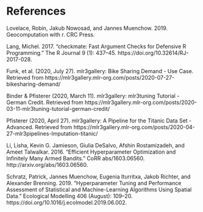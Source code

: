 # References

Lovelace, Robin, Jakub Nowosad, and Jannes Muenchow. 2019. Geocomputation with r. CRC Press.

Lang, Michel. 2017. “checkmate: Fast Argument Checks for Defensive R Programming.” The R Journal 9 (1): 437–45. https://doi.org/10.32614/RJ-2017-028.

Funk, et al. (2020, July 27). mlr3gallery: Bike Sharing Demand - Use Case. Retrieved from https://mlr3gallery.mlr-org.com/posts/2020-07-27-bikesharing-demand/

Binder & Pfisterer (2020, March 11). mlr3gallery: mlr3tuning Tutorial - German Credit. Retrieved from https://mlr3gallery.mlr-org.com/posts/2020-03-11-mlr3tuning-tutorial-german-credit/

Pfisterer (2020, April 27). mlr3gallery: A Pipeline for the Titanic Data Set - Advanced. Retrieved from https://mlr3gallery.mlr-org.com/posts/2020-04-27-mlr3pipelines-Imputation-titanic/

Li, Lisha, Kevin G. Jamieson, Giulia DeSalvo, Afshin Rostamizadeh, and Ameet Talwalkar. 2016. “Efficient Hyperparameter Optimization and Infinitely Many Armed Bandits.” CoRR abs/1603.06560. http://arxiv.org/abs/1603.06560.

Schratz, Patrick, Jannes Muenchow, Eugenia Iturritxa, Jakob Richter, and Alexander Brenning. 2019. “Hyperparameter Tuning and Performance Assessment of Statistical and Machine-Learning Algorithms Using Spatial Data.” Ecological Modelling 406 (August): 109–20. https://doi.org/10.1016/j.ecolmodel.2019.06.002.
